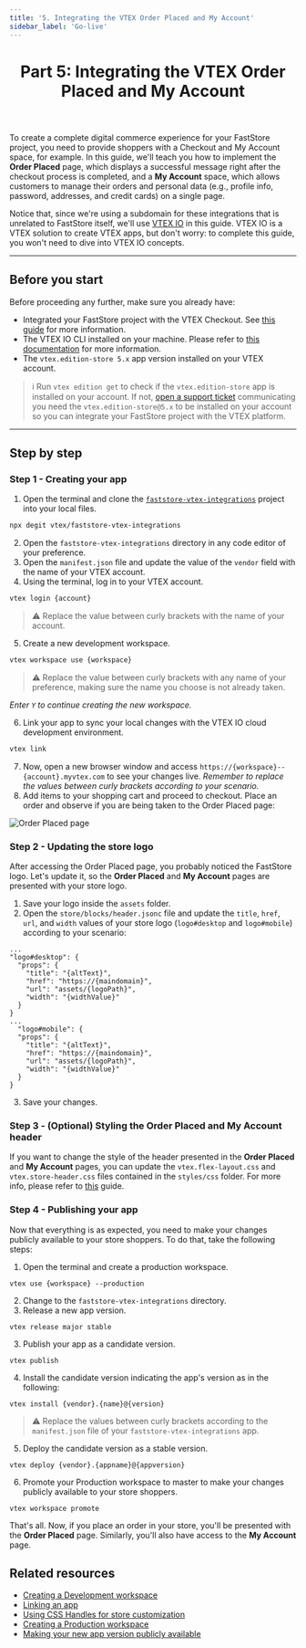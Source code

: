 ```yaml
---
title: '5. Integrating the VTEX Order Placed and My Account'
sidebar_label: 'Go-live'
---
```


<header>

# Part 5: Integrating the VTEX Order Placed and My Account

</header>

To create a complete digital commerce experience for your FastStore project, you need to provide shoppers with a Checkout and My Account space, for example. In this guide, we'll teach you how to implement the **Order Placed** page, which displays a successful message right after the checkout process is completed, and a **My Account** space, which allows customers to manage their orders and personal data (e.g., profile info, password, addresses, and credit cards) on a single page.

Notice that, since we're using a subdomain for these integrations that is unrelated to FastStore itself, we'll use [VTEX IO](https://developers.vtex.com/docs/guides/vtex-io-documentation-what-is-vtex-io) in this guide. VTEX IO is a VTEX solution to create VTEX apps, but don't worry: to complete this guide, you won't need to dive into VTEX IO concepts.

---

## Before you start

Before proceeding any further, make sure you already have:

- Integrated your FastStore project with the VTEX Checkout. See [this guide](/how-to-guides/platform-integration/vtex/integrating-vtex-checkout) for more information.
- The VTEX IO CLI installed on your machine. Please refer to [this documentation](https://developers.vtex.com/vtex-developer-docs/docs/vtex-io-documentation-vtex-io-cli-installation-and-command-reference) for more information.
- The `vtex.edition-store 5.x` app version installed on your VTEX account.

>ℹ️ Run `vtex edition get` to check if the `vtex.edition-store` app is installed on your account. If not, [open a support ticket](https://help.vtex.com/en/support) communicating you need the `vtex.edition-store@5.x` to be installed on your account so you can integrate your FastStore project with the VTEX platform.


---

## Step by step

### Step 1 - Creating your app

1. Open the terminal and clone the [`faststore-vtex-integrations`](https://github.com/vtex/faststore-vtex-integrations/) project into your local files.

```sh
npx degit vtex/faststore-vtex-integrations
```

2. Open the `faststore-vtex-integrations` directory in any code editor of your preference.
3. Open the `manifest.json` file and update the value of the `vendor` field with the name of your VTEX account.
4. Using the terminal, log in to your VTEX account.

```sh
vtex login {account}
```

>⚠️ Replace the value between curly brackets with the name of your account.

5. Create a new development workspace.

```sh
vtex workspace use {workspace}
```
>⚠️ Replace the value between curly brackets with any name of your preference, making sure the name you choose is not already taken.

   *Enter `Y` to continue creating the new workspace.*

6. Link your app to sync your local changes with the VTEX IO cloud development environment.

```sh
vtex link
```

7. Now, open a new browser window and access `https://{workspace}--{account}.myvtex.com` to see your changes live. _Remember to replace the values between curly brackets according to your scenario._
8. Add items to your shopping cart and proceed to checkout. Place an order and observe if you are being taken to the Order Placed page:

![Order Placed page](https://vtexhelp.vtexassets.com/assets/docs/src/order-placed-page___1c8555354e041450be5fb90f7ba1f7d6.png)

### Step 2 - Updating the store logo

After accessing the Order Placed page, you probably noticed the FastStore logo. Let's update it, so the **Order Placed** and **My Account** pages are presented with your store logo.

1. Save your logo inside the `assets` folder.
2. Open the `store/blocks/header.jsonc` file and update the `title`, `href`, `url`, and `width` values of your store logo (`logo#desktop` and `logo#mobile`) according to your scenario:

```jsonc filename="store/blocks/header.json" {4-7,13-16}
...
"logo#desktop": {
  "props": {
    "title": "{altText}",
    "href": "https://{maindomain}",
    "url": "assets/{logoPath}",
    "width": "{widthValue}"
  }
}
...
  "logo#mobile": {
  "props": {
    "title": "{altText}",
    "href": "https://{maindomain}",
    "url": "assets/{logoPath}",
    "width": "{widthValue}"
  }
}
```

3. Save your changes.

### Step 3 - (Optional) Styling the Order Placed and My Account header

If you want to change the style of the header presented in the **Order Placed** and **My Account** pages, you can update the `vtex.flex-layout.css` and `vtex.store-header.css` files contained in the `styles/css` folder. For more info, please refer to [this](https://developers.vtex.com/vtex-developer-docs/docs/vtex-io-documentation-using-css-handles-for-store-customization) guide.

### Step 4 - Publishing your app

Now that everything is as expected, you need to make your changes publicly available to your store shoppers. To do that, take the following steps:

1. Open the terminal and create a production workspace.

```
vtex use {workspace} --production
```

2. Change to the `faststore-vtex-integrations` directory.
3. Release a new app version.

```
vtex release major stable
```

3. Publish your app as a candidate version.

```
vtex publish
```

4. Install the candidate version indicating the app's version as in the following:

```
vtex install {vendor}.{name}@{version}
```

>⚠️ Replace the values between curly brackets according to the `manifest.json` file of your `faststore-vtex-integrations` app.

5. Deploy the candidate version as a stable version.

```
vtex deploy {vendor}.{appname}@{appversion}
```

6. Promote your Production workspace to master to make your changes publicly available to your store shoppers.

```
vtex workspace promote
```

That's all. Now, if you place an order in your store, you'll be presented with the **Order Placed** page. Similarly, you'll also have access to the **My Account** page.

## Related resources

- [Creating a Development workspace](https://developers.vtex.com/vtex-developer-docs/docs/vtex-io-documentation-creating-a-development-workspace)
- [Linking an app](https://developers.vtex.com/vtex-developer-docs/docs/vtex-io-documentation-linking-an-app)
- [Using CSS Handles for store customization](https://developers.vtex.com/vtex-developer-docs/docs/vtex-io-documentation-using-css-handles-for-store-customization)
- [Creating a Production workspace](https://developers.vtex.com/vtex-developer-docs/docs/vtex-io-documentation-creating-a-production-workspace)
- [Making your new app version publicly available](https://developers.vtex.com/vtex-developer-docs/docs/vtex-io-documentation-making-your-new-app-version-publicly-available)
